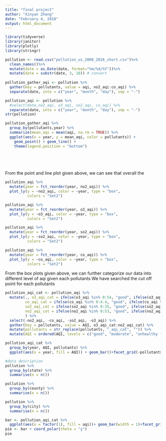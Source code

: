 ```yaml
---
title: "final project"
author: "Xinyan Zheng"
date: "February 4, 2018"
output: html_document
---
```


```r
library(tidyverse)
library(janitor)
library(plotly)
library(stringr)

pollution <- read.csv("pollution_us_2000_2016_short.csv")%>%
  clean_names()%>%
  mutate(date = as.Date(date, format="%m/%d/%Y"))%>%
  mutate(date = substr(date, 3, 10)) # convert
  
pollution_gather_aqi <- pollution %>% 
  gather(key = pollutants, value = aqi, no2_aqi:co_aqi) %>% 
  separate(date, into = c("year", "month", "day"), sep = "-")

pollution_aqi <- pollution %>% 
  #select(date,no2_aqi, o3_aqi, so2_aqi, co_aqi) %>% 
  separate(date, into = c("year", "month", "day"), sep = "-")
str(pollution)
```

```r
pollution_gather_aqi %>% 
  group_by(pollutants,year) %>%
  summarize(mean_aqi = mean(aqi, na.rm = TRUE)) %>% 
  ggplot(aes(x = year, y = mean_aqi, color = pollutants)) + 
    geom_point() + geom_line() + 
    theme(legend.position = "bottom")



  
```
From the point and line plot given above, we can see that overall the 

```r
pollution_aqi %>% 
  mutate(year = fct_reorder(year, no2_aqi)) %>% 
  plot_ly(y = ~no2_aqi, color = ~year, type = "box",
          colors = "Set2")

pollution_aqi %>% 
  mutate(year = fct_reorder(year, o3_aqi)) %>% 
  plot_ly(y = ~o3_aqi, color = ~year, type = "box",
          colors = "Set2")

pollution_aqi %>% 
  mutate(year = fct_reorder(year, so2_aqi)) %>% 
  plot_ly(y = ~so2_aqi, color = ~year, type = "box",
          colors = "Set2")

pollution_aqi %>% 
  mutate(year = fct_reorder(year, co_aqi)) %>% 
  plot_ly(y = ~co_aqi, color = ~year, type = "box",
          colors = "Set2")
```
From the box plots given above, we can further categorize our data into different level of aqi given each pollutants
We have searched the cut off point for each pollutants

```r
pollution_aqi_cat <- pollution_aqi %>% 
  mutate(., o3_aqi_cat = ifelse(o3_aqi %in% 0:54, "good", ifelse(o3_aqi %in% 55:70, "moderate", ifelse(o3_aqi %in% 71:85, "unhealthy for senstitive", ifelse(o3_aqi %in% 86:105, "unhealthy", "very unhealthy")))),
         co_aqi_cat = ifelse(co_aqi %in% 0:4.4, "good", ifelse(co_aqi %in% 4.5:9.4, "moderate", ifelse(co_aqi %in% 9.5:12.4, "unhealthy for senstitive", ifelse(co_aqi %in% 12.5:15.4, "unhealthy", ifelse(co_aqi %in% 15.5:30.4, "very unhealthy", "hazardous"))))),
         so2_aqi_cat = ifelse(so2_aqi %in% 0:35, "good", ifelse(so2_aqi %in% 36:75, "moderate", ifelse(so2_aqi %in% 76:185, "unhealthy for senstitive", ifelse(so2_aqi %in% 186:304, "unhealthy", ifelse(so2_aqi %in% 305:604, "very unhealthy", "hazardous"))))),
         no2_aqi_cat = ifelse(no2_aqi %in% 0:53, "good", ifelse(no2_aqi %in% 54:100, "moderate", ifelse(no2_aqi %in% 101:360, "unhealthy for senstitive", ifelse(no2_aqi %in% 361:649, "unhealthy", ifelse(no2_aqi %in% 650:1249, "very unhealthy", "hazardous"))))),
         ) %>% 
  select(-no2_aqi, -co_aqi, -so2_aqi, -o3_aqi) %>% 
  gather(key = pollutants, value = AQI, o3_aqi_cat:no2_aqi_cat) %>% 
  mutate(pollutants = str_replace(pollutants, "_aqi_cat", "")) %>% 
  mutate(AQI = ordered(AQI, levels = c("good", "moderate", "unhealthy for senstitive", "unhealthy", "very unhealthy", "hazardous")))
```

```r

  

pollution_aqi_cat %>% 
  group_by(year, AQI, pollutants) %>% 
  ggplot(aes(x = year, fill = AQI)) + geom_bar()+facet_grid(~pollutants)+ggtitle("AQI distribution of US from 2010-2016")


```

```r
#data description
pollution %>% 
  group_by(state) %>% 
  summarise(n = n())

pollution %>% 
  group_by(county) %>% 
  summarise(n = n())

pollution %>% 
  group_by(city) %>% 
  summarise(n = n())


```

```r
bar <- pollution_aqi_cat %>% 
  ggplot(aes(x = factor(1), fill = aqi))+ geom_bar(width = 1)+facet_grid(~year)
pie <- bar + coord_polar(theta = "y")
pie
```

